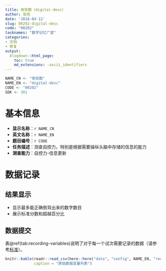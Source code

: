 ```yaml
---
title: 倒背数（digital-desc）
author: 张亮
date: '2018-04-12'
slug: 00202-digital-desc
code: "00202"
tasknames: "数字记忆广度"
categories:
- 文档
- 修复
output:
  blogdown::html_page:
    toc: true
    md_extensions: -ascii_identifiers
---
```


```r
NAME_CN <- "倒背数"
NAME_EN <- "digital-desc"
CODE <- "00202"
SDK <- 301
```

# 基本信息

* **显示名称**：`r NAME_CN`
* **英文名称**：`r NAME_EN`
* **题目编号**：`r CODE`
* **任务描述**：测查自控力，特别是根据需要操纵头脑中存储的信息的能力
* **测查能力**：自控力-信息更新

# 数据记录

## 结果显示

+ 显示最多能正确倒背出来的数字数目
+ 展示标准分数和超越百分比

## 数据提交

表\@ref(tab:recording-variables)说明了对于每一个试次需要记录的数据（请参考[标准](`r blogdown::shortcode("relref", "standard.html")`)）。

```r
knitr::kable(readr::read_csv(here::here("data", "config", NAME_EN, "recs.csv")),
             caption = "原始数据变量列表")
```
